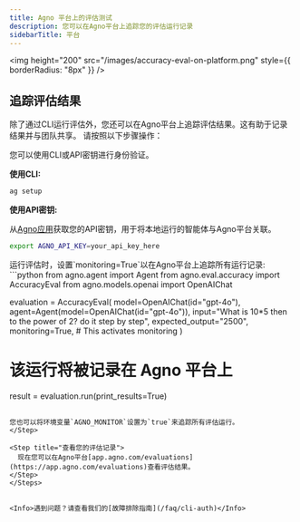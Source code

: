 ```yaml
---
title: Agno 平台上的评估测试
description: 您可以在Agno平台上追踪您的评估运行记录
sidebarTitle: 平台
---
```

<img height="200" src="/images/accuracy-eval-on-platform.png" style={{ borderRadius: "8px" }} />


## 追踪评估结果

除了通过CLI运行评估外，您还可以在Agno平台上追踪评估结果。这有助于记录结果并与团队共享。
请按照以下步骤操作：

<Steps>

<Step title="身份验证">
  您可以使用CLI或API密钥进行身份验证。

  **使用CLI:**
```bash
ag setup
```

**使用API密钥:**

从[Agno应用](https://app.agno.com/settings)获取您的API密钥，用于将本地运行的智能体与Agno平台关联。

```bash
export AGNO_API_KEY=your_api_key_here
```

</Step>

<Step title="跟踪您的评估">
  运行评估时，设置`monitoring=True`以在Agno平台上追踪所有运行记录:
  ```python
from agno.agent import Agent
from agno.eval.accuracy import AccuracyEval
from agno.models.openai import OpenAIChat

evaluation = AccuracyEval(
    model=OpenAIChat(id="gpt-4o"),
    agent=Agent(model=OpenAIChat(id="gpt-4o")),
    input="What is 10*5 then to the power of 2? do it step by step",
    expected_output="2500",
    monitoring=True, # This activates monitoring
)

# 该运行将被记录在 Agno 平台上
result = evaluation.run(print_results=True)
  ```

  您也可以将环境变量`AGNO_MONITOR`设置为`true`来追踪所有评估运行。
</Step>

<Step title="查看您的评估记录">
    现在您可以在Agno平台[app.agno.com/evaluations](https://app.agno.com/evaluations)查看评估结果。
</Step>
</Steps>


<Info>遇到问题？请查看我们的[故障排除指南](/faq/cli-auth)</Info>